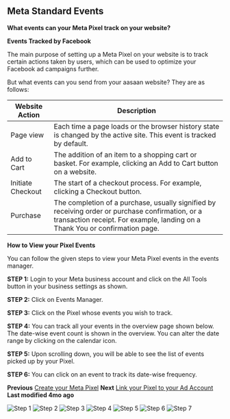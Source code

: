 ## Meta Standard Events

**What events can your Meta Pixel track on your website?**

**Events Tracked by Facebook**

The main purpose of setting up a Meta Pixel on your website is to track certain actions taken by users, which can be used to optimize your Facebook ad campaigns further.

But what events can you send from your aasaan website? They are as follows:

**Website Action** | **Description**
--- | ---
Page view | Each time a page loads or the browser history state is changed by the active site. This event is tracked by default.
Add to Cart | The addition of an item to a shopping cart or basket. For example, clicking an Add to Cart button on a website.
Initiate Checkout | The start of a checkout process. For example, clicking a Checkout button.
Purchase | The completion of a purchase, usually signified by receiving order or purchase confirmation, or a transaction receipt. For example, landing on a Thank You or confirmation page.

**How to View your Pixel Events**

You can follow the given steps to view your Meta Pixel events in the events manager.

**STEP 1:**
Login to your Meta business account and click on the All Tools button in your business settings as shown.

**STEP 2:**
Click on Events Manager.

**STEP 3:**
Click on the Pixel whose events you wish to track.

**STEP 4:**
You can track all your events in the overview page shown below. The date-wise event count is shown in the overview.
You can alter the date range by clicking on the calendar icon.

**STEP 5:**
Upon scrolling down, you will be able to see the list of events picked up by your Pixel.

**STEP 6:**
You can click on an event to track its date-wise frequency.

**Previous**
[Create your Meta Pixel](#)
**Next**
[Link your Pixel to your Ad Account](#)
**Last modified 4mo ago**

![Step 1](https://cdn.aasaan.app/docs/meta/meta_1.png)
![Step 2](https://cdn.aasaan.app/docs/meta/meta_2.png)
![Step 3](https://cdn.aasaan.app/docs/meta/meta_3.png)
![Step 4](https://cdn.aasaan.app/docs/meta/meta_4.png)
![Step 5](https://cdn.aasaan.app/docs/meta/meta_5.png)
![Step 6](https://cdn.aasaan.app/docs/meta/meta_6.png)
![Step 7](https://cdn.aasaan.app/docs/meta/meta_7.png)
